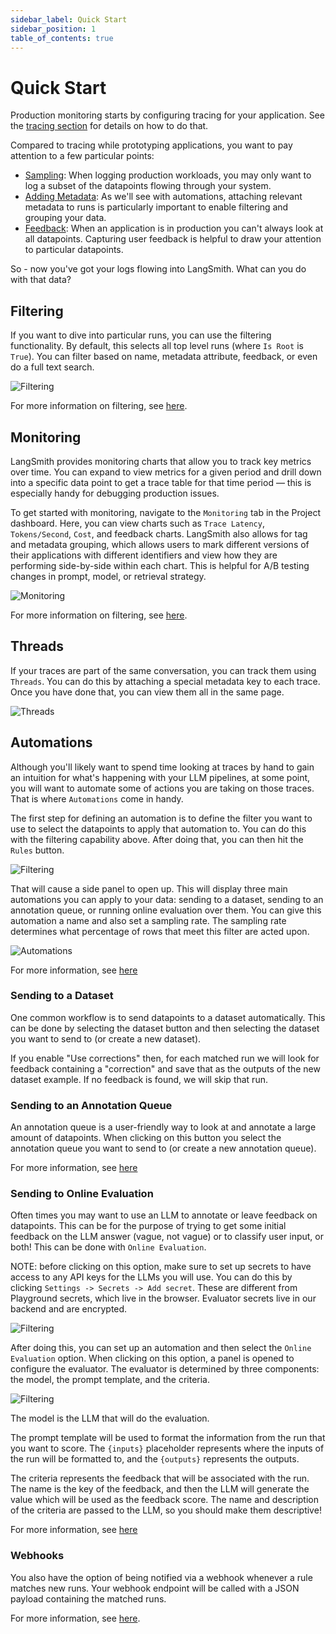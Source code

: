 ```yaml
---
sidebar_label: Quick Start
sidebar_position: 1
table_of_contents: true
---
```


# Quick Start

Production monitoring starts by configuring tracing for your application. See the [tracing section](/tracing) for details on how to do that.

Compared to tracing while prototyping applications, you want to pay attention to a few particular points:

- [Sampling](/tracing/faq/logging_and_viewing#setting-a-sampling-rate-for-tracing): When logging production workloads, you may only want to log a subset of the datapoints flowing through your system.
- [Adding Metadata](/tracing/faq/customizing_trace_attributes#adding-metadata-and-tags-to-traces): As we'll see with automations, attaching relevant metadata to runs is particularly important to enable filtering and grouping your data.
- [Feedback](/tracing/faq/logging_feedback): When an application is in production you can't always look at all datapoints. Capturing user feedback is helpful to draw your attention to particular datapoints.

So - now you've got your logs flowing into LangSmith. What can you do with that data?

## Filtering

If you want to dive into particular runs, you can use the filtering functionality. By default, this selects all top level runs (where `Is Root` is `True`). You can filter based on name, metadata attribute, feedback, or even do a full text search.

![Filtering](static/filter.png)

For more information on filtering, see [here](faq/filter).

## Monitoring

LangSmith provides monitoring charts that allow you to track key metrics over time. You can expand to view metrics for a given period and drill down into a specific data point to get a trace table for that time period — this is especially handy for debugging production issues.

To get started with monitoring, navigate to the `Monitoring` tab in the Project dashboard. Here, you can view charts such as `Trace Latency`, `Tokens/Second`, `Cost`, and feedback charts.
LangSmith also allows for tag and metadata grouping, which allows users to mark different versions of their applications with different identifiers and view how they are performing side-by-side within each chart. This is helpful for A/B testing changes in prompt, model, or retrieval strategy.

![Monitoring](static/monitoring.png)

For more information on filtering, see [here](faq/monitoring).

## Threads

If your traces are part of the same conversation, you can track them using `Threads`. You can do this by attaching a special metadata key to each trace. Once you have done that, you can view them all in the same page.

![Threads](static/convo.png)

## Automations

Although you'll likely want to spend time looking at traces by hand to gain an intuition for what's happening with your LLM pipelines, at some point, you will want to automate some of actions you are taking on those traces. That is where `Automations` come in handy.

The first step for defining an automation is to define the filter you want to use to select the datapoints to apply that automation to. You can do this with the filtering capability above. After doing that, you can then hit the `Rules` button.

![Filtering](static/filter_rule.png)

That will cause a side panel to open up. This will display three main automations you can apply to your data: sending to a dataset, sending to an annotation queue, or running online evaluation over them. You can give this automation a name and also set a sampling rate. The sampling rate determines what percentage of rows that meet this filter are acted upon.

![Automations](static/automations.png)

For more information, see [here](faq/automations)

### Sending to a Dataset

One common workflow is to send datapoints to a dataset automatically. This can be done by selecting the dataset button and then selecting the dataset you want to send to (or create a new dataset).

If you enable "Use corrections" then, for each matched run we will look for feedback containing a "correction" and save that as the outputs of the new dataset example. If no feedback is found, we will skip that run.

### Sending to an Annotation Queue

An annotation queue is a user-friendly way to look at and annotate a large amount of datapoints. When clicking on this button you select the annotation queue you want to send to (or create a new annotation queue).

For more information, see [here](faq/annotation_queue)

### Sending to Online Evaluation

Often times you may want to use an LLM to annotate or leave feedback on datapoints. This can be for the purpose of trying to get some initial feedback on the LLM answer (vague, not vague) or to classify user input, or both! This can be done with `Online Evaluation`.

NOTE: before clicking on this option, make sure to set up secrets to have access to any API keys for the LLMs you will use. You can do this by clicking `Settings -> Secrets -> Add secret`. These are different from Playground secrets, which live in the browser. Evaluator secrets live in our backend and are encrypted.

![Filtering](static/secrets.png)

After doing this, you can set up an automation and then select the `Online Evaluation` option. When clicking on this option, a panel is opened to configure the evaluator. The evaluator is determined by three components: the model, the prompt template, and the criteria.

![Filtering](static/evaluator.png)

The model is the LLM that will do the evaluation.

The prompt template will be used to format the information from the run that you want to score. The `{inputs}` placeholder represents where the inputs of the run will be formatted to, and the `{outputs}` represents the outputs.

The criteria represents the feedback that will be associated with the run. The name is the key of the feedback, and then the LLM will generate the value which will be used as the feedback score. The name and description of the criteria are passed to the LLM, so you should make them descriptive!

For more information, see [here](faq/online_evaluation)

### Webhooks

You also have the option of being notified via a webhook whenever a rule matches new runs. Your webhook endpoint will be called with a JSON payload containing the matched runs.

For more information, see [here](faq/webhooks).
